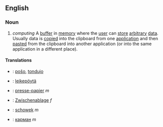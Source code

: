 ==English==
=== Noun ===

# ''computing''  A [[buffer]] in [[memory]] where the [[user]] can [[store]] [[arbitrary]] [[data]]. Usually data is [[copy|copied]] into the clipboard from one [[application]] and then [[paste]]d from the clipboard into another application (or into the same application in a different place).

====Translations====

* {{eo}}: [[poŝo]], [[tondujo]]
*{{fi}}: [[leikepöytä]]
* {{fr}}: [[presse-papier]] ''m''
* {{de}}: [[Zwischenablage]] ''f''
* {{pl}}: [[schowek]] ''m''
* {{ru}}: [[карман]] ''m''